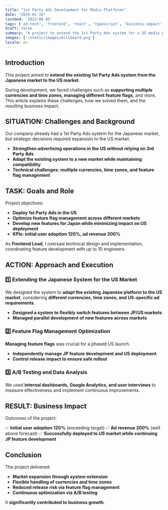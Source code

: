 ```yaml
---
title: "1st Party Ads Development for Media Platforms"
date: "2025-01-20"
lastmod: '2023-08-05'
tags: ['ad-tech', 'frontend', 'react', 'typescript', 'business-impact']
draft: false
summary: "A project to extend the 1st Party Ads system for a US media platform. Technical approach and business impact explained."
images: ['/static/images/billboard.png']
locale: en
---
```


## Introduction

This project aimed to **extend the existing 1st Party Ads system from the Japanese market to the US market**.

During development, we faced challenges such as **supporting multiple currencies and time zones, managing different feature flags**, and more. This article explains these challenges, how we solved them, and the resulting business impact.

<TOCInline toc={props.toc} exclude="Introduction" />

## SITUATION: Challenges and Background

Our company already had a 1st Party Ads system for the Japanese market, but strategic decisions required expansion to the US market.

- **Strengthen advertising operations in the US without relying on 3rd Party Ads**
- **Adapt the existing system to a new market while maintaining compatibility**
- **Technical challenges: multiple currencies, time zones, and feature flag management**

## TASK: Goals and Role

Project objectives:

- **Deploy 1st Party Ads in the US**
- **Optimize feature flag management across different markets**
- **Develop new features for Japan while minimizing impact on US deployment**
- **KPIs: initial user adoption 120%, ad revenue 200%**

As **Frontend Lead**, I oversaw technical design and implementation, coordinating feature development with up to 10 engineers.

## ACTION: Approach and Execution

### 1️⃣ Extending the Japanese System for the US Market

We designed the system to **adapt the existing Japanese platform to the US market**, considering **different currencies, time zones, and US-specific ad requirements**.

- **Designed a system to flexibly switch features between JP/US markets**
- **Managed parallel development of new features across markets**

### 2️⃣ Feature Flag Management Optimization

**Managing feature flags** was crucial for a phased US launch.

- **Independently manage JP feature development and US deployment**
- **Control release impact to ensure safe rollout**

### 3️⃣ A/B Testing and Data Analysis

We used **internal dashboards, Google Analytics, and user interviews** to measure effectiveness and implement continuous improvements.

## RESULT: Business Impact

Outcomes of the project:

✅ **Initial user adoption 120%** (exceeding target)
✅ **Ad revenue 200%** (well above forecast)
✅ **Successfully deployed to US market while continuing JP feature development**

## Conclusion

The project delivered:

- **Market expansion through system extension**
- **Flexible handling of currencies and time zones**
- **Reduced release risk via feature flag management**
- **Continuous optimization via A/B testing**

It **significantly contributed to business growth**.

